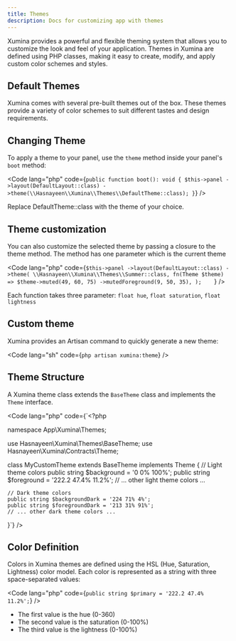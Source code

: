```yaml
---
title: Themes
description: Docs for customizing app with themes
---
```


Xumina provides a powerful and flexible theming system that allows you to customize the look and feel of your application. Themes in Xumina are defined using PHP classes, making it easy to create, modify, and apply custom color schemes and styles.

## Default Themes

Xumina comes with several pre-built themes out of the box. These themes provide a variety of color schemes to suit different tastes and design requirements.

## Changing Theme

To apply a theme to your panel, use the `theme` method inside your panel's `boot` method:

<Code lang="php" code={`public function boot(): void
{
    $this->panel
        ->layout(DefaultLayout::class)
        ->theme(\\Hasnayeen\\Xumina\\Themes\\DefaultTheme::class);
}`} />

Replace DefaultTheme::class with the theme of your choice.

## Theme customization

You can also customize the selected theme by passing a closure to the theme method. The method has one parameter which is the current theme 

<Code lang="php" code={`
    $this->panel
        ->layout(DefaultLayout::class)
        ->theme(
            \\Hasnayeen\\Xumina\\Themes\\Summer::class,
            fn(Theme $theme) => $theme->muted(49, 60, 75)
                ->mutedForeground(9, 50, 35),
        );    
`} />

Each function takes three parameter: `float hue`, `float saturation`, `float lightness`

## Custom theme

Xumina provides an Artisan command to quickly generate a new theme:

<Code lang="sh" code={`php artisan xumina:theme`} />

## Theme Structure

A Xumina theme class extends the `BaseTheme` class and implements the `Theme` interface.

<Code lang="php" code={`<?php

namespace App\Xumina\Themes;

use Hasnayeen\Xumina\Themes\BaseTheme;
use Hasnayeen\Xumina\Contracts\Theme;

class MyCustomTheme extends BaseTheme implements Theme
{
    // Light theme colors
    public string $background = '0 0% 100%';
    public string $foreground = '222.2 47.4% 11.2%';
    // ... other light theme colors ...

    // Dark theme colors
    public string $backgroundDark = '224 71% 4%';
    public string $foregroundDark = '213 31% 91%';
    // ... other dark theme colors ...
}`} />

## Color Definition

Colors in Xumina themes are defined using the HSL (Hue, Saturation, Lightness) color model. Each color is represented as a string with three space-separated values:

<Code lang="php" code={`public string $primary = '222.2 47.4% 11.2%';`} />

- The first value is the hue (0-360)
- The second value is the saturation (0-100%)
- The third value is the lightness (0-100%)

